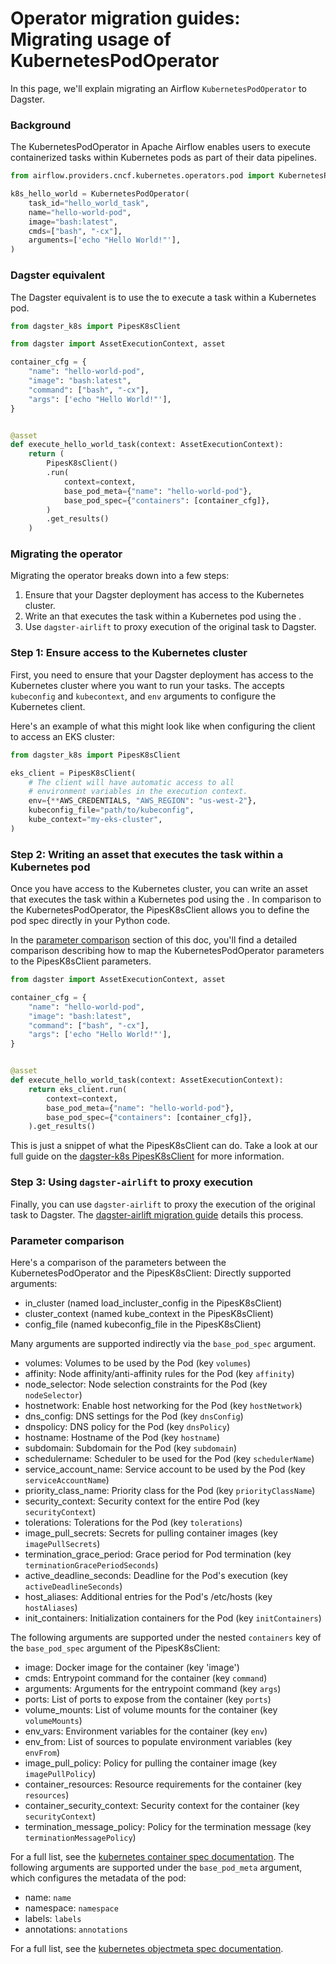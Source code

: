 # Operator migration guides: Migrating usage of KubernetesPodOperator

In this page, we'll explain migrating an Airflow `KubernetesPodOperator` to Dagster.

### Background

The KubernetesPodOperator in Apache Airflow enables users to execute containerized tasks within Kubernetes pods as part of their data pipelines.

```python file=/integrations/airlift/operator_migration/kubernetes_pod_operator.py
from airflow.providers.cncf.kubernetes.operators.pod import KubernetesPodOperator

k8s_hello_world = KubernetesPodOperator(
    task_id="hello_world_task",
    name="hello-world-pod",
    image="bash:latest",
    cmds=["bash", "-cx"],
    arguments=['echo "Hello World!"'],
)
```

### Dagster equivalent

The Dagster equivalent is to use the <PyObject object="PipesK8sClient" module="dagster_k8s"/> to execute a task within a Kubernetes pod.

```python file=/integrations/airlift/operator_migration/using_k8s_pipes.py
from dagster_k8s import PipesK8sClient

from dagster import AssetExecutionContext, asset

container_cfg = {
    "name": "hello-world-pod",
    "image": "bash:latest",
    "command": ["bash", "-cx"],
    "args": ['echo "Hello World!"'],
}


@asset
def execute_hello_world_task(context: AssetExecutionContext):
    return (
        PipesK8sClient()
        .run(
            context=context,
            base_pod_meta={"name": "hello-world-pod"},
            base_pod_spec={"containers": [container_cfg]},
        )
        .get_results()
    )
```

### Migrating the operator

Migrating the operator breaks down into a few steps:

1. Ensure that your Dagster deployment has access to the Kubernetes cluster.
2. Write an <PyObject object="asset" module="dagster"/> that executes the task within a Kubernetes pod using the <PyObject object="PipesK8sClient" module="dagster_k8s"/>.
3. Use `dagster-airlift` to proxy execution of the original task to Dagster.

### Step 1: Ensure access to the Kubernetes cluster

First, you need to ensure that your Dagster deployment has access to the Kubernetes cluster where you want to run your tasks. The <PyObject object="PipesK8sClient" module="dagster_k8s"/> accepts `kubeconfig` and `kubecontext`, and `env` arguments to configure the Kubernetes client.

Here's an example of what this might look like when configuring the client to access an EKS cluster:

```python file=/integrations/airlift/operator_migration/k8s_eks_fake_example.py startafter=start_client endbefore=end_client
from dagster_k8s import PipesK8sClient

eks_client = PipesK8sClient(
    # The client will have automatic access to all
    # environment variables in the execution context.
    env={**AWS_CREDENTIALS, "AWS_REGION": "us-west-2"},
    kubeconfig_file="path/to/kubeconfig",
    kube_context="my-eks-cluster",
)
```

### Step 2: Writing an asset that executes the task within a Kubernetes pod

Once you have access to the Kubernetes cluster, you can write an asset that executes the task within a Kubernetes pod using the <PyObject object="PipesK8sClient" module="dagster_k8s"/>. In comparison to the KubernetesPodOperator, the PipesK8sClient allows you to define the pod spec directly in your Python code.

In the [parameter comparison](/integrations/airlift/operator-migration/kubernetes-pod-operator#parameter-comparison) section of this doc, you'll find a detailed comparison describing how to map the KubernetesPodOperator parameters to the PipesK8sClient parameters.

```python file=/integrations/airlift/operator_migration/k8s_eks_fake_example.py startafter=start_asset endbefore=end_asset
from dagster import AssetExecutionContext, asset

container_cfg = {
    "name": "hello-world-pod",
    "image": "bash:latest",
    "command": ["bash", "-cx"],
    "args": ['echo "Hello World!"'],
}


@asset
def execute_hello_world_task(context: AssetExecutionContext):
    return eks_client.run(
        context=context,
        base_pod_meta={"name": "hello-world-pod"},
        base_pod_spec={"containers": [container_cfg]},
    ).get_results()
```

This is just a snippet of what the PipesK8sClient can do. Take a look at our full guide on the [dagster-k8s PipesK8sClient](/concepts/dagster-pipes/kubernetes) for more information.

### Step 3: Using `dagster-airlift` to proxy execution

Finally, you can use `dagster-airlift` to proxy the execution of the original task to Dagster. The [dagster-airlift migration guide](/integrations/airlift/tutorial/overview) details this process.

### Parameter comparison

Here's a comparison of the parameters between the KubernetesPodOperator and the PipesK8sClient: Directly supported arguments:

- in_cluster (named load_incluster_config in the PipesK8sClient)
- cluster_context (named kube_context in the PipesK8sClient)
- config_file (named kubeconfig_file in the PipesK8sClient)

Many arguments are supported indirectly via the `base_pod_spec` argument.

- volumes: Volumes to be used by the Pod (key `volumes`)
- affinity: Node affinity/anti-affinity rules for the Pod (key `affinity`)
- node_selector: Node selection constraints for the Pod (key `nodeSelector`)
- hostnetwork: Enable host networking for the Pod (key `hostNetwork`)
- dns_config: DNS settings for the Pod (key `dnsConfig`)
- dnspolicy: DNS policy for the Pod (key `dnsPolicy`)
- hostname: Hostname of the Pod (key `hostname`)
- subdomain: Subdomain for the Pod (key `subdomain`)
- schedulername: Scheduler to be used for the Pod (key `schedulerName`)
- service_account_name: Service account to be used by the Pod (key `serviceAccountName`)
- priority_class_name: Priority class for the Pod (key `priorityClassName`)
- security_context: Security context for the entire Pod (key `securityContext`)
- tolerations: Tolerations for the Pod (key `tolerations`)
- image_pull_secrets: Secrets for pulling container images (key `imagePullSecrets`)
- termination_grace_period: Grace period for Pod termination (key `terminationGracePeriodSeconds`)
- active_deadline_seconds: Deadline for the Pod's execution (key `activeDeadlineSeconds`)
- host_aliases: Additional entries for the Pod's /etc/hosts (key `hostAliases`)
- init_containers: Initialization containers for the Pod (key `initContainers`)

The following arguments are supported under the nested `containers` key of the `base_pod_spec` argument of the PipesK8sClient:

- image: Docker image for the container (key 'image')
- cmds: Entrypoint command for the container (key `command`)
- arguments: Arguments for the entrypoint command (key `args`)
- ports: List of ports to expose from the container (key `ports`)
- volume_mounts: List of volume mounts for the container (key `volumeMounts`)
- env_vars: Environment variables for the container (key `env`)
- env_from: List of sources to populate environment variables (key `envFrom`)
- image_pull_policy: Policy for pulling the container image (key `imagePullPolicy`)
- container_resources: Resource requirements for the container (key `resources`)
- container_security_context: Security context for the container (key `securityContext`)
- termination_message_policy: Policy for the termination message (key `terminationMessagePolicy`)

For a full list, see the [kubernetes container spec documentation](https://kubernetes.io/docs/reference/generated/kubernetes-api/v1.26/#container-v1-core). The following arguments are supported under the `base_pod_meta` argument, which configures the metadata of the pod:

- name: `name`
- namespace: `namespace`
- labels: `labels`
- annotations: `annotations`

For a full list, see the [kubernetes objectmeta spec documentation](https://kubernetes.io/docs/reference/generated/kubernetes-api/v1.26/#objectmeta-v1-meta).
